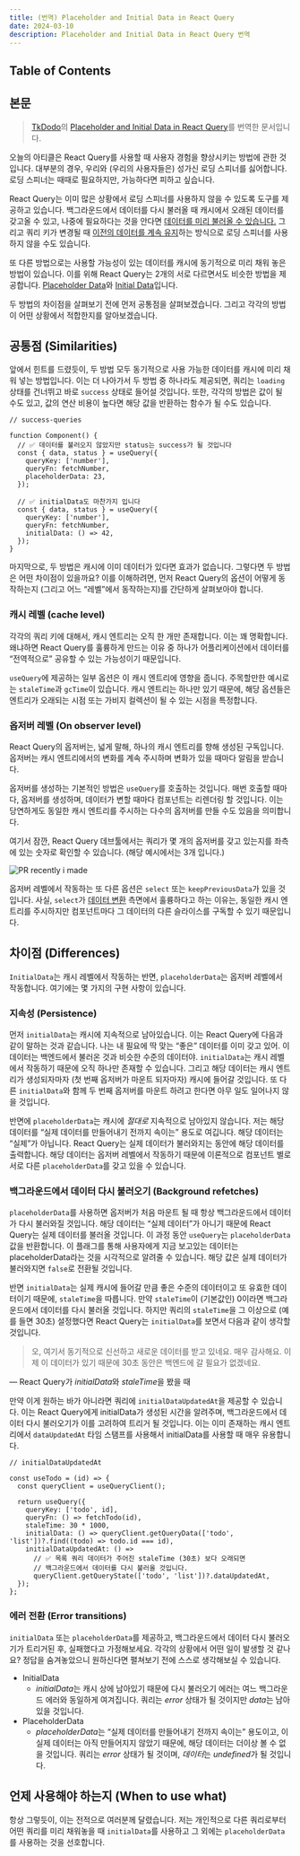 ```yaml
---
title: (번역) Placeholder and Initial Data in React Query
date: 2024-03-10
description: Placeholder and Initial Data in React Query 번역
---
```


## Table of Contents

## 본문

> [TkDodo](https://github.com/tkdodo)의 [Placeholder and Initial Data in React Query](https://tkdodo.eu/blog/placeholder-and-initial-data-in-react-query)를 번역한 문서입니다.

오늘의 아티클은 React Query를 사용할 때 사용자 경험을 향상시키는 방법에 관한 것입니다. 대부분의 경우, 우리와 (우리의 사용자들은) 성가신 로딩 스피너를 싫어합니다. 로딩 스피너는 때때로 필요하지만, 가능하다면 피하고 싶습니다.

React Query는 이미 많은 상황에서 로딩 스피너를 사용하지 않을 수 있도록 도구를 제공하고 있습니다. 백그라운드에서 데이터를 다시 불러올 때 캐시에서 오래된 데이터를 갖고올 수 있고, 나중에 필요하다는 것을 안다면 [데이터를 미리 불러올 수 있습니다.](https://tanstack.com/query/latest/docs/react/guides/prefetching) 그리고 쿼리 키가 변경될 때 [이전의 데이터를 계속 유지](https://tanstack.com/query/latest/docs/react/guides/paginated-queries#better-paginated-queries-with-placeholderdata)하는 방식으로 로딩 스피너를 사용하지 않을 수도 있습니다.

또 다른 방법으로는 사용할 가능성이 있는 데이터를 캐시에 동기적으로 미리 채워 놓은 방법이 있습니다. 이를 위해 React Query는 2개의 서로 다르면서도 비슷한 방법을 제공합니다. [Placeholder Data](https://tanstack.com/query/latest/docs/react/guides/placeholder-query-data)와 [Initial Data](https://tanstack.com/query/latest/docs/react/guides/initial-query-data)입니다.

두 방법의 차이점을 살펴보기 전에 먼저 공통점을 살펴보겠습니다. 그리고 각각의 방법이 어떤 상황에서 적합한지를 알아보겠습니다.

## 공통점 (Similarities)

앞에서 힌트를 드렸듯이, 두 방법 모두 동기적으로 사용 가능한 데이터를 캐시에 미리 채워 넣는 방법입니다. 이는 더 나아가서 두 방법 중 하나라도 제공되면, 쿼리는 `loading`상태를 건너뛰고 바로 `success` 상태로 들어설 것입니다. 또한, 각각의 방법은 값이 될 수도 있고, 값의 연산 비용이 높다면 해당 값을 반환하는 함수가 될 수도 있습니다.

```tsx
// success-queries

function Component() {
  // ✅ 데이터를 불러오지 않았지만 status는 success가 될 것입니다
  const { data, status } = useQuery({
    queryKey: ['number'],
    queryFn: fetchNumber,
    placeholderData: 23,
  });

  // ✅ initialData도 마찬가지 입니다
  const { data, status } = useQuery({
    queryKey: ['number'],
    queryFn: fetchNumber,
    initialData: () => 42,
  });
}
```

마지막으로, 두 방법은 캐시에 이미 데이터가 있다면 효과가 없습니다. 그렇다면 두 방법은 어떤 차이점이 있을까요? 이를 이해하려면, 먼저 React Query의 옵션이 어떻게 동작하는지 (그리고 어느 “레벨”에서 동작하는지)를 간단하게 살펴보아야 합니다.

### 캐시 레벨 (cache level)

각각의 쿼리 키에 대해서, 캐시 엔트리는 오직 한 개만 존재합니다. 이는 꽤 명확합니다. 왜냐하면 React Query를 훌륭하게 만드는 이유 중 하나가 어플리케이션에서 데이터를 “전역적으로” 공유할 수 있는 가능성이기 때문입니다.

`useQuery`에 제공하는 일부 옵션은 이 캐시 엔트리에 영향을 줍니다. 주목할만한 예시로는 `staleTime`과 `gcTime`이 있습니다. 캐시 엔트리는 하나만 있기 때문에, 해당 옵션들은 엔트리가 오래되는 시점 또는 가비지 컬렉션이 될 수 있는 시점을 특정합니다.

### 옵저버 레벨 (On observer level)

React Query의 옵저버는, 넓게 말해, 하나의 캐시 엔트리를 향해 생성된 구독입니다. 옵저버는 캐시 엔트리에서의 변화를 계속 주시하며 변화가 있을 때마다 알림을 받습니다.

옵저버를 생성하는 기본적인 방법은 `useQuery`를 호출하는 것입니다. 매번 호출할 때마다, 옵저버를 생성하며, 데이터가 변할 때마다 컴포넌트는 리렌더링 할 것입니다. 이는 당연하게도 동일한 캐시 엔트리를 주시하는 다수의 옵저버를 만들 수도 있음을 의미합니다.

여기서 잠깐, React Query 데브툴에서는 쿼리가 몇 개의 옵저버를 갖고 있는지를 좌측에 있는 숫자로 확인할 수 있습니다. (해당 예시에서는 3개 입니다.)

![PR recently i made](/images/contents/9-placeholder-and-initial-data-in-react-query/img-observers.png)

옵저버 레벨에서 작동하는 또 다른 옵션은 `select` 또는 `keepPreviousData`가 있을 것입니다. 사실, `select`가 [데이터 변환](https://tkdodo.eu/blog/react-query-data-transformations#3-using-the-select-option) 측면에서 훌륭하다고 하는 이유는, 동일한 캐시 엔트리를 주시하지만 컴포넌트마다 그 데이터의 다른 슬라이스를 구독할 수 있기 때문입니다.

## 차이점 (Differences)

`InitialData`는 캐시 레벨에서 작동하는 반면, `placeholderData`는 옵저버 레벨에서 작동합니다. 여기에는 몇 가지의 구현 사항이 있습니다.

### 지속성 (Persistence)

먼저 `initialData`는 캐시에 지속적으로 남아있습니다. 이는 React Query에 다음과 같이 말하는 것과 같습니다. 나는 내 필요에 딱 맞는 “좋은” 데이터를 이미 갖고 있어. 이 데이터는 백엔드에서 불러온 것과 비슷한 수준의 데이터야. `initialData`는 캐시 레벨에서 작동하기 때문에 오직 하나만 존재할 수 있습니다. 그리고 해당 데이터는 캐시 엔트리가 생성되자마자 (첫 번째 옵저버가 마운트 되자마자) 캐시에 들어갈 것입니다. 또 다른 `initialData`와 함께 두 번째 옵저버를 마운트 하려고 한다면 아무 일도 일어나지 않을 것입니다.

반면에 `placeholderData`는 캐시에 _절대로_ 지속적으로 남아있지 않습니다. 저는 해당 데이터를 “실제 데이터를 만들어내기 전까지 속이는” 용도로 여깁니다. 해당 데이터는 “실제”가 아닙니다. React Query는 실제 데이터가 불러와지는 동안에 해당 데이터를 출력합니다. 해당 데이터는 옵저버 레벨에서 작동하기 때문에 이론적으로 컴포넌트 별로 서로 다른 `placeholderData`를 갖고 있을 수 있습니다.

### 백그라운드에서 데이터 다시 불러오기 (Background refetches)

`placeholderData`를 사용하면 옵저버가 처음 마운트 될 때 항상 백그라운드에서 데이터가 다시 불러와질 것입니다. 해당 데이터는 “실제 데이터”가 아니기 때문에 React Query는 실제 데이터를 불러올 것입니다. 이 과정 동안 `useQuery`는 `placeholderData`값을 반환합니다. 이 플래그를 통해 사용자에게 지금 보고있는 데이터는 placeholderData라는 것을 시각적으로 알려줄 수 있습니다. 해당 값은 실제 데이터가 불러와지면 `false`로 전환될 것입니다.

반면 `initialData`는 실제 캐시에 들어갈 만큼 좋은 수준의 데이터이고 또 유효한 데이터이기 때문에, `staleTime`을 따릅니다. 만약 `staleTime`이 (기본값인) 0이라면 백그라운드에서 데이터를 다시 불러올 것입니다. 하지만 쿼리의 `staleTime`을 그 이상으로 (예를 들면 30초) 설정했다면 React Query는 `initialData`를 보면서 다음과 같이 생각할 것입니다.

> 오, 여기서 동기적으로 신선하고 새로운 데이터를 받고 있네요. 매우 감사해요. 이제 이 데이터가 있기 때문에 30초 동안은 백엔드에 갈 필요가 없겠네요.

— React Query가 *initialData*와 *staleTime*을 봤을 때

만약 이게 원하는 바가 아니라면 쿼리에 `initialDataUpdatedAt`을 제공할 수 있습니다. 이는 React Query에게 initialData가 생성된 시간을 알려주며, 백그라운드에서 데이터 다시 불러오기가 이를 고려하여 트리거 될 것입니다. 이는 이미 존재하는 캐시 엔트리에서 `dataUpdatedAt` 타임 스탬프를 사용해서 initialData를 사용할 때 매우 유용합니다.

```tsx
// initialDataUpdatedAt

const useTodo = (id) => {
  const queryClient = useQueryClient();

  return useQuery({
    queryKey: ['todo', id],
    queryFn: () => fetchTodo(id),
    staleTime: 30 * 1000,
    initialData: () => queryClient.getQueryData(['todo', 'list'])?.find((todo) => todo.id === id),
    initialDataUpdatedAt: () =>
      // ✅ 목록 쿼리 데이터가 주어진 staleTime (30초) 보다 오래되면
      // 백그라운드에서 데이터를 다시 불러올 것입니다.
      queryClient.getQueryState(['todo', 'list'])?.dataUpdatedAt,
  });
};
```

### 에러 전환 (Error transitions)

`initialData` 또는 `placeholderData`를 제공하고, 백그라운드에서 데이터 다시 불러오기가 트리거된 후, 실패했다고 가정해보세요. 각각의 상황에서 어떤 일이 발생할 것 같나요? 정답을 숨겨놓았으니 원하신다면 펼쳐보기 전에 스스로 생각해보실 수 있습니다.

- InitialData
  - *initialData*는 캐시 상에 남아있기 때문에 다시 불러오기 에러는 여느 백그라운드 에러와 동일하게 여겨집니다. 쿼리는 _error_ 상태가 될 것이지만 *data*는 남아있을 것입니다.
- PlaceholderData
  - *placeholderData*는 “실제 데이터를 만들어내기 전까지 속이는” 용도이고, 이 실제 데이터는 아직 만들어지지 않았기 때문에, 해당 데이터는 더이상 볼 수 없을 것입니다. 쿼리는 _error_ 상태가 될 것이며, *데이터*는 *undefined*가 될 것입니다.

## 언제 사용해야 하는지 (When to use what)

항상 그렇듯이, 이는 전적으로 여러분께 달렸습니다. 저는 개인적으로 다른 쿼리로부터 어떤 쿼리를 미리 채워놓을 때 `initialData`를 사용하고 그 외에는 `placeholderData`를 사용하는 것을 선호합니다.
